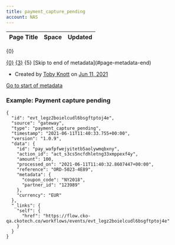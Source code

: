 ```yaml
---
title: payment_capture_pending
account: NAS
---
```


<table class="aui"> <thead> <tr class="header"> <th class="search-result-title">Page Title</th> <th class="search-result-space">Space</th> <th class="search-result-date">Updated</th> </tr> </thead> </table> <p class="search-result-count">{0}</p> <tr class="search-result"> <td class="search-result-title"><a href="{1}" class="content-type-{2}"><span>{0}</span></a></td> <td class="search-result-space"><a class="space" href="/display/{4}/" title="{3}">{3}</a></td> <td class="search-result-date"><span class="date" title="{6}">{5}</span></td> </tr> [Skip to end of metadata](#page-metadata-end)

*   Created by [Toby Knott](    /display/~toby.knott
    ) on [Jun 11, 2021](/pages/viewpreviousversions.action?pageId=25527186 "Show changes")

[Go to start of metadata](#page-metadata-start)

### Example: Payment capture pending

    {
      "id": "evt_legz2boielcudl6bsgftptoj4e",
      "source": "gateway",
      "type": "payment_capture_pending",
      "timestamp": "2021-06-11T11:40:33.755+00:00",
      "version": "1.0.9",
      "data": {
        "id": "pay_wafpfwejyitetb5aolywmqbxny",
        "action_id": "act_s3cs5ncfdhletng33xmppexf4y",
        "amount": 100,
        "processed_on": "2021-06-11T11:40:32.8607447+00:00",
        "reference": "ORD-5023-4E89",
        "metadata": {
          "coupon_code": "NY2018",
          "partner_id": "123989"
        },
        "currency": "EUR"
      },
      "_links": {
        "self": {
          "href": "https://flow.cko-qa.ckotech.co/workflows/events/evt_legz2boielcudl6bsgftptoj4e"
        }
      }
    }

  
